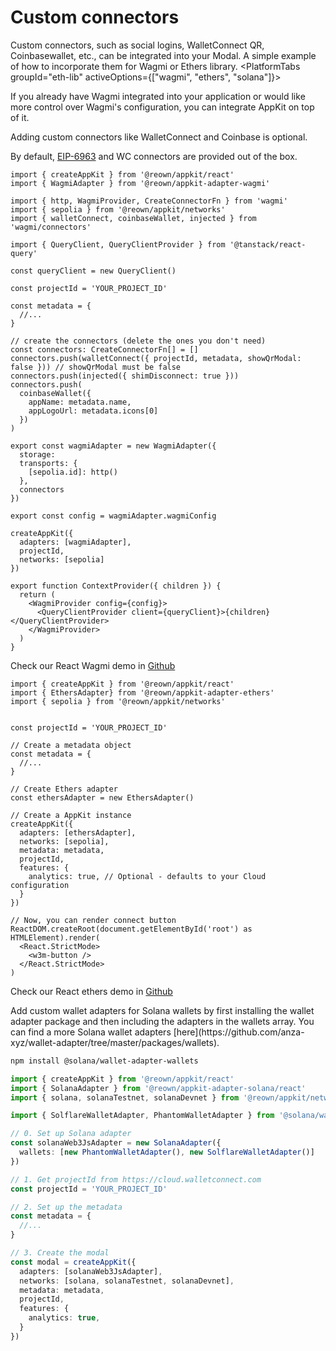 
# Custom connectors

Custom connectors, such as social logins, WalletConnect QR, Coinbasewallet, etc., can be integrated into your Modal. A simple example of how to incorporate them for Wagmi or Ethers library.
<PlatformTabs groupId="eth-lib" activeOptions={["wagmi", "ethers", "solana"]}>

<PlatformTabItem value="wagmi">

If you already have Wagmi integrated into your application or would like more control over Wagmi's configuration, you can integrate AppKit on top of it.

Adding custom connectors like WalletConnect and Coinbase is optional. 

By default, [EIP-6963](https://eips.ethereum.org/EIPS/eip-6963) and WC connectors are provided out of the box.
```tsx
import { createAppKit } from '@reown/appkit/react'
import { WagmiAdapter } from '@reown/appkit-adapter-wagmi'

import { http, WagmiProvider, CreateConnectorFn } from 'wagmi'
import { sepolia } from '@reown/appkit/networks'
import { walletConnect, coinbaseWallet, injected } from 'wagmi/connectors'

import { QueryClient, QueryClientProvider } from '@tanstack/react-query'

const queryClient = new QueryClient()

const projectId = 'YOUR_PROJECT_ID'

const metadata = {
  //...
}

// create the connectors (delete the ones you don't need)
const connectors: CreateConnectorFn[] = []
connectors.push(walletConnect({ projectId, metadata, showQrModal: false })) // showQrModal must be false
connectors.push(injected({ shimDisconnect: true }))
connectors.push(
  coinbaseWallet({
    appName: metadata.name,
    appLogoUrl: metadata.icons[0]
  })
)

export const wagmiAdapter = new WagmiAdapter({
  storage:
  transports: {
    [sepolia.id]: http()
  },
  connectors
})

export const config = wagmiAdapter.wagmiConfig

createAppKit({
  adapters: [wagmiAdapter],
  projectId,
  networks: [sepolia]
})

export function ContextProvider({ children }) {
  return (
    <WagmiProvider config={config}>
      <QueryClientProvider client={queryClient}>{children}</QueryClientProvider>
    </WagmiProvider>
  )
}
```

Check our React Wagmi demo in [Github](https://github.com/WalletConnect/web-examples/tree/main/dapps/web3modal/react)

</PlatformTabItem>
<PlatformTabItem value="ethers">

```tsx
import { createAppKit } from '@reown/appkit/react'
import { EthersAdapter} from '@reown/appkit-adapter-ethers'
import { sepolia } from '@reown/appkit/networks'


const projectId = 'YOUR_PROJECT_ID'

// Create a metadata object
const metadata = {
  //...
}

// Create Ethers adapter
const ethersAdapter = new EthersAdapter()

// Create a AppKit instance
createAppKit({
  adapters: [ethersAdapter],
  networks: [sepolia],
  metadata: metadata,
  projectId,
  features: {
    analytics: true, // Optional - defaults to your Cloud configuration
  } 
})

// Now, you can render connect button
ReactDOM.createRoot(document.getElementById('root') as HTMLElement).render(
  <React.StrictMode>
    <w3m-button />
  </React.StrictMode>
)
```

Check our React ethers demo in [Github](https://github.com/WalletConnect/web-examples/tree/main/dapps/web3modal/react-ethers)

</PlatformTabItem>
<PlatformTabItem value="solana">
Add custom wallet adapters for Solana wallets by first installing the wallet adapter package and then including the adapters in the wallets array. You can find a more Solana wallet adapters [here](https://github.com/anza-xyz/wallet-adapter/tree/master/packages/wallets).

```bash npm2yarn
npm install @solana/wallet-adapter-wallets
```

```ts
import { createAppKit } from '@reown/appkit/react'
import { SolanaAdapter } from '@reown/appkit-adapter-solana/react'
import { solana, solanaTestnet, solanaDevnet } from '@reown/appkit/networks'

import { SolflareWalletAdapter, PhantomWalletAdapter } from '@solana/wallet-adapter-wallets'

// 0. Set up Solana adapter
const solanaWeb3JsAdapter = new SolanaAdapter({
  wallets: [new PhantomWalletAdapter(), new SolflareWalletAdapter()]
})

// 1. Get projectId from https://cloud.walletconnect.com
const projectId = 'YOUR_PROJECT_ID'

// 2. Set up the metadata
const metadata = {
  //...
}

// 3. Create the modal
const modal = createAppKit({
  adapters: [solanaWeb3JsAdapter],
  networks: [solana, solanaTestnet, solanaDevnet],
  metadata: metadata,
  projectId,
  features: {
    analytics: true,
  }
})
```

</PlatformTabItem>

</PlatformTabs>

